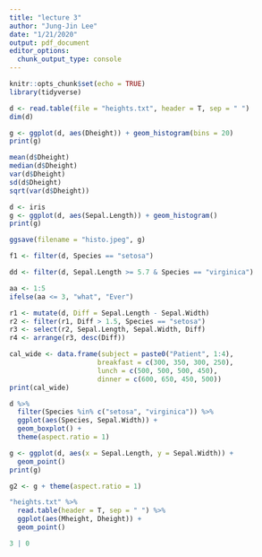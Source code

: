 ```yaml
---
title: "lecture 3"
author: "Jung-Jin Lee"
date: "1/21/2020"
output: pdf_document
editor_options: 
  chunk_output_type: console
---
```


```r
knitr::opts_chunk$set(echo = TRUE)
library(tidyverse)
```

```r
d <- read.table(file = "heights.txt", header = T, sep = " ")
dim(d)

g <- ggplot(d, aes(Dheight)) + geom_histogram(bins = 20)
print(g)  

mean(d$Dheight)
median(d$Dheight)
var(d$Dheight)
sd(d$Dheight)
sqrt(var(d$Dheight))
```


```r
d <- iris
g <- ggplot(d, aes(Sepal.Length)) + geom_histogram()
print(g)

ggsave(filename = "histo.jpeg", g)
```

```r
f1 <- filter(d, Species == "setosa")

dd <- filter(d, Sepal.Length >= 5.7 & Species == "virginica")
```

```r
aa <- 1:5
ifelse(aa <= 3, "what", "Ever")
```

```r
r1 <- mutate(d, Diff = Sepal.Length - Sepal.Width)
r2 <- filter(r1, Diff > 1.5, Species == "setosa")
r3 <- select(r2, Sepal.Length, Sepal.Width, Diff)
r4 <- arrange(r3, desc(Diff))
```


```r
cal_wide <- data.frame(subject = paste0("Patient", 1:4),
                      breakfast = c(300, 350, 300, 250),
                      lunch = c(500, 500, 500, 450),
                      dinner = c(600, 650, 450, 500))
print(cal_wide)
```

```r
d %>%
  filter(Species %in% c("setosa", "virginica")) %>%
  ggplot(aes(Species, Sepal.Width)) +
  geom_boxplot() +
  theme(aspect.ratio = 1)
```

```r
g <- ggplot(d, aes(x = Sepal.Length, y = Sepal.Width)) +
  geom_point()
print(g)

g2 <- g + theme(aspect.ratio = 1)
```


```r
"heights.txt" %>%
  read.table(header = T, sep = " ") %>%
  ggplot(aes(Mheight, Dheight)) +
  geom_point()
```

```r
3 | 0
```



